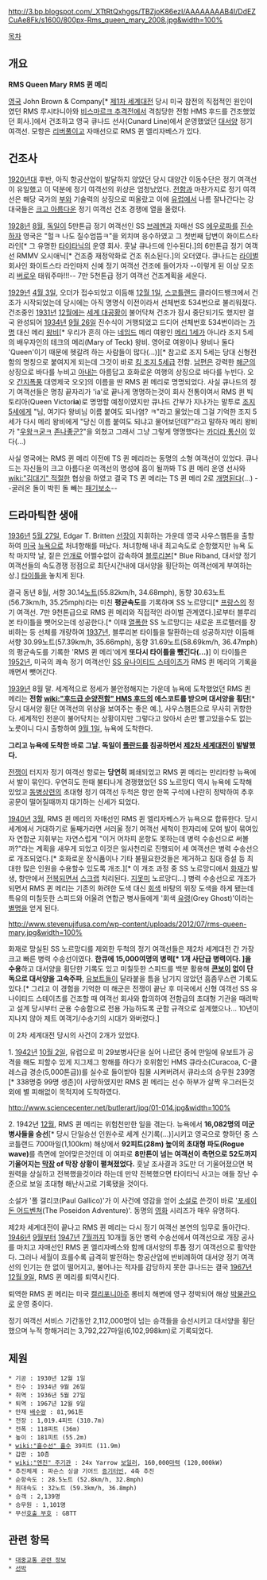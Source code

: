 http://3.bp.blogspot.com/_XTtRtQxhggs/TBZjoK86ezI/AAAAAAAAB4I/DdEZCuAe8Fk/s1600/800px-Rms_queen_mary_2008.jpg&width=100%

{{{#!html
<iframe width="600" height="450" src="http://www.youtube.com/embed/_UyoFk1c9Eg?rel=0" frameborder="0" allowfullscreen></iframe>
}}}

[[목차]]
== 개요 ==
'''RMS Queen Mary'''
'''RMS 퀸 메리'''

[[영국]] John Brown & Company[* [[제1차 세계대전]] 당시 미국 참전의 직접적인 원인이였던 RMS 루시타니아와 [[비스마르크 추격전]]에서 격침당한 전함 HMS 후드를 건조했었던 회사.]에서 건조하고 영국 큐나드 선사(Cunard Line)에서 운영했었던 [[대서양]] 정기 여객선. 모항은 [[리버풀]]이고 자매선으로 RMS 퀸 엘리자베스가 있다.

== 건조사 ==
[[1920년대]] 후반, 아직 항공산업이 발달하지 않았던 당시 대양간 이동수단은 정기 여객선이 유일했고 이 덕분에 정기 여객선의 위상은 엄청났었다. [[전함]]과 마찬가지로 정기 여객선은 해당 국가의 [[부]]와 기술력의 상징으로 떠올랐고 이에 [[유럽]]에서 나름 잘나간다는 강대국들은 [[크고 아름다운]] 정기 여객선 건조 경쟁에 열을 올렸다.

[[1928년]] [[8월]], [[독일]]이 5만톤급 정기 여객선인 SS [[브레멘]]과 자매선 SS [[에우로파]]를 [[진수]]하자 영국은 "헐ㅋ 나도 질수엄뜸ㅋ"을 외치며 응수하였고 그 첫번째 답변이 화이트스타 라인[* 그 유명한 [[타이타닉]]의 운영 회사. 훗날 큐나드에 인수된다.]의 6만톤급 정기 여객선 RMMV 오시애닉[* 건조중 재정악화로 건조 취소된다.]의 오더였다. 큐나드는 [[라이벌]] 회사인 화이트스타 라인마저 신예 정기 여객선 건조에 들어가자 --이렇게 된 이상 모조리 [[버로우]] 태워주마!!!-- 7만 5천톤급 정기 여객선 건조계획을 세운다.

[[1929년]] [[4월 3일]], 오더가 접수되었고 이듬해 [[12월 1일]], [[스코틀랜드]] 클라이드뱅크에서 건조가 시작되었는데 당시에는 아직 명명식 이전이라서 선체번호 534번으로 불리워졌다. 건조중인 [[1931년]] [[12월]]에는 [[세계 대공황]]이 불어닥쳐 건조가 잠시 중단되기도 했지만 결국 완성되어 [[1934년]] [[9월 26일]] 진수식이 거행되었고 드디어 선체번호 534번이라는 [[가명]] 대신 메리 [[왕비]][* 우리가 흔히 아는 [[네임드]] 메리 여왕인 [[메리 1세]]가 아니라 조지 5세의 배우자인의 테크의 메리(Mary of Teck) 왕비. 영어로 여왕이나 왕비나 둘다 'Queen'이기 때문에 헷갈려 하는 사람들이 많다(...)][* 참고로 조지 5세는 당대 신형전함의 명칭으로 붙여지게 되는데 그것이 바로 [[킹 조지 5세급]] 전함. [[남편]]은 강력한 [[해군]]의 상징으로 바다를 누비고 [[아내]]는 아름답고 호화로운 여행의 상징으로 바다를 누빈다. 오오 [[간지폭풍]] 대영제국 오오]의 이름을 딴 RMS 퀸 메리로 명명되었다. 사실 큐나드의 정기 여객선들은 명칭 끝자리가 'ia'로 끝나게 명명하는것이 회사 전통이여서 RMS 퀸 빅토리아(Queen Victor'''ia''')로 명명할 예정이였지만 큐나드 간부가 지나가는 말투로 [[조지 5세]]에게 "님, 여기다 왕비님 이름 붙여도 되나염? ㅋ"라고 물었는데 그걸 기억한 조지 5세가 다시 메리 왕비에게 "당신 이름 붙여도 되냐고 물어보던데?"라고 말하자 메리 왕비가 "[[우왕ㅋ굳ㅋ]] [[존나좋군?]]"을 외쳤고 그래서 그냥 그렇게 명명했다는 [[카더라 통신]]이 있다(...)

사실 영국에는 RMS 퀸 메리 이전에 TS 퀸 메리라는 동명의 소형 여객선이 있었다. 큐나드는 자신들의 크고 아름다운 여객선의 명성에 흠이 될까봐 TS 퀸 메리 운영 선사와 [[wiki:"김대기" 적절한]] 협상을 하였고 결국 TS 퀸 메리는 TS 퀸 메리 2로 [[개명]]된다(...) --굴러온 돌이 박힌 돌 빼는 [[패기]]보소--

== 드라마틱한 생애 ==
[[1936년]] [[5월 27일]], Edgar T. Britten [[선장]]이 지휘하는 가운데 영국 사우스햄튼을 출항하여 [[미국]] [[뉴욕]]으로 처녀항해를 떠났다. 처녀항해 내내 최고속도로 순항했지만 뉴욕 도착 마지막 날, 짙은 [[안개]]로 어쩔수없이 감속하여 [[블루리본]][* Blue Riband, 대서양 정기 여객선들의 속도경쟁 정점으로 최단시간내에 대서양을 횡단하는 여객선에게 부여하는 상.] [[타이틀]]을 놓치게 된다.

결국 동년 8월, 서향 30.14[[노트]](55.82km/h, 34.68mph), 동향 30.63노트(56.73km/h, 35.25mph)라는 미친 '''평균속도'''를 기록하며 SS 노르망디[* [[프랑스]]의 정기 여객선. 7만 9천톤급으로 RMS 퀸 메리와 직접적인 라이벌 관계였다.]로부터 블루리본 타이틀을 뺏어오는데 성공한다.[* 이때 [[열폭]]한 SS 노르망디는 새로운 프로펠러를 장비하는 등 선체를 개량하여 [[1937년]], 블루리본 타이틀을 탈환하는데 성공하지만 이듬해 서향 30.99노트(57.39km/h, 35.66mph), 동향 31.69노트(58.69km/h, 36.47mph)의 평균속도를 기록한 'RMS 퀸 메리'에게 '''또다시 타이틀을 뺐긴다(...)'''] 이 타이틀은 [[1952년]], 미국의 쾌속 정기 여객선인 [[SS 유나이티드 스테이츠]]가 RMS 퀸 메리의 기록을 깨면서 뺏어간다.

[[1939년]] 8월 말. 세계적으로 정세가 불안정해지는 가운데 뉴욕에 도착했었던 RMS 퀸 메리는 '''전함 [[wiki:"후드급 순양전함" HMS 후드]]의 에스코트를 받으며 대서양을 횡단'''[* 당시 대서양 횡단 여객선의 위상을 보여주는 좋은 예.], 사우스햄튼으로 무사히 귀항한다. 세계적인 전운이 불어닥치는 상황이지만 그렇다고 앉아서 손만 빨고있을수도 없는 노릇이니 다시 출항하여 [[9월 1일]], 뉴욕에 도착한다.

'''그리고 뉴욕에 도착한 바로 그날. 독일이 [[폴란드]]를 침공하면서 [[제2차 세계대전]]이 발발했다.'''

[[전쟁]]이 터지자 정기 여객선 항로는 '''당연히''' 폐쇄되었고 RMS 퀸 메리는 만리타향 뉴욕에서 발이 묶인다. 우연히도 한때 불티나게 경쟁했었던 SS 노르망디 역시 뉴욕에 도착해 있었고 [[동병상련]]의 초대형 정기 여객선 두척은 항만 한쪽 구석에 나란히 정박하여 추후 공문이 떨어질때까지 대기하는 신세가 되었다.

[[1940년]] [[3월]], RMS 퀸 메리의 자매선인 RMS 퀸 엘리자베스가 뉴욕으로 합류한다. 당시 세계에서 거대하기로 둘째가라면 서러울 정기 여객선 세척이 한자리에 모여 발이 묶여있자 연합군 지휘부는 자연스럽게 "이거 어차피 운항도 못하는데 병력 수송선으로 써볼까?"라는 계획을 새우게 되었고 이것은 일사천리로 진행되어 세 여객선은 병력 수송선으로 개조되었다.[* 호화로운 장식품이나 기타 불필요한것들은 제거하고 침대 증설 등 최대한 많은 인원을 수용할수 있도록 개조.][* 이 개조 과정 중 SS 노르망디에서 [[화재]]가 발생, 항만에서 [[전복]]되면서 [[스크랩]] 처리된다. [[지못미]] 노르망디...] 병력 수송선으로 개조가 되면서 RMS 퀸 메리는 기존의 화려한 도색 대신 [[회색]] 바탕의 위장 도색을 하게 됐는데 특유의 미칠듯한 스피드와 어울려 연합군 병사들에게 '회색 [[유령]](Grey Ghost)'이라는 [[별명]]을 얻게 된다.

http://www.stevenujifusa.com/wp-content/uploads/2012/07/rms-queen-mary.jpg&width=100%

화재로 망실된 SS 노르망디를 제외한 두척의 정기 여객선들은 제2차 세계대전 간 가장 크고 빠른 병력 수송선이였다. '''한큐에 15,000여명의 병력[* 1개 사단급 병력이다. ]을 수용'''하고 대서양을 횡단한 기록도 있고 미칠듯한 스피드를 백분 활용해 '''[[콘보이]] 없이 단독으로 대서양을 고속주파''', [[유보트]]들이 달라붙을 틈을 남기지 않았던 흠좀무스런 기록도 있다.[* 그리고 이 경험을 기억한 미 해군은 전쟁이 끝난 후 미국에서 신형 여객선 SS 유나이티드 스테이츠를 건조할 때 여객선 회사와 합의하여 전함급의 초대형 기관을 때려박고 설계 당시부터 군용 수송함으로 전용 가능하도록 군함 규격으로 설계했으나... 10년이 지나지 않아 제트 여객기/수송기의 시대가 와버렸다.]

이 2차 세계대전 당시의 사건이 2개가 있었다.

{{{#!html
<iframe width="600" height="338" src="//www.youtube.com/embed/pH9ekz2FhF0?rel=0" frameborder="0" allowfullscreen></iframe>
}}}

1. [[1942년]] [[10월 2일]], 유럽으로 미 29보병사단을 실어 나르던 중에 만일에 유보트가 공격을 해도 피할수 있게 지그제그 항해를 하다가 호위함인 HMS 큐라소(Curacoa, C-클레스급 경순(5,000톤급))를 실수로 들이받아 침몰 시켜버려서 큐라소의 승무원 239명[* 338명중 99명 생존]이 사망하였지만 RMS 퀸 메리는 선수 하부가 살짝 우그러든것 외에 별 피해없이 목적지에 도착하였다.

http://www.sciencecenter.net/butlerart/jpg/01-014.jpg&width=100%

2. 1942년 [[12월]], RMS 퀸 메리는 위험천만한 일을 겪는다. 뉴욕에서 '''16,082명의 미군 병사들을 승선'''[* 당시 단일승선 인원수로 세계 신기록(...)]시키고 영국으로 향하던 중 스코틀랜드 700마일(1,100km) 해상에서 '''92피트(28m) 높이의 초대형 파도(Rogue wave)'''를 측면에 얻어맞은것인데 이 여파로 '''8만톤이 넘는 여객선이 측면으로 52도까지 기울어지는 [[막장]] of 막장 상황이 펼쳐졌었다.''' 훗날 조사결과 3도만 더 기울어졌으면 복원력을 상실하고 전복했을것이라 하는데 만약 전복했으면 타이타닉 사고는 애들 장난 수준으로 보일 초대형 해난사고로 기록됐을 것이다.

소설가 '폴 갤리코(Paul Gallico)'가 이 사건에 영감을 얻어 [[소설]]로 쓴것이 바로 '[[포세이돈 어드벤쳐]](The Poseidon Adventure)'. 동명의 [[영화]] 시리즈가 매우 유명하다.

제2차 세계대전이 끝나고 RMS 퀸 메리는 다시 정기 여객선 본연의 임무로 돌아간다. [[1946년]] [[9월]]부터 [[1947년]] [[7월]]까지 10개월 동안 병력 수송선에서 여객선으로 개장 공사를 마치고 자매선인 RMS 퀸 엘리자베스와 함께 대서양의 투톱 정기 여객선으로 활약한다. 그러나 세월이 흐를수록 급격히 발전하는 항공산업에 반비례하여 대서양 정기 여객선의 인기는 한 없이 떨어지고, 불어나는 적자를 감당하지 못한 큐나드는 결국 [[1967년]] [[12월 9일]], RMS 퀸 메리를 퇴역시킨다.

퇴역한 RMS 퀸 메리는 미국 [[캘리포니아]]주 롱비치 해변에 영구 정박되어 해상 [[박물관]]으로 운영 중이다.

정기 여객선 서비스 기간동안 2,112,000명이 넘는 승객들을 승선시키고 대서양을 횡단했으며 누적 항해거리는 3,792,227마일(6,102,998km)로 기록되었다.

== 제원 ==
 * 기공 : 1930년 12월 1일
 * 진수 : 1934년 9월 26일
 * 취역 : 1936년 5월 27일
 * 퇴역 : 1967년 12월 9일
 * 만재 [[배수량]] : 81,961톤
 * 전장 : 1,019.4피트 (310.7m)
 * 전폭 : 118피트 (36m)
 * 높이 : 181피트 (55.2m)
 * [[wiki:"흘수선" 흘수]] 39피트 (11.9m)
 * 갑판 : 10층
 * [[wiki:"엔진" 주기관]] : 24x Yarrow [[보일러]], 160,000[[마력]] (120,000kW)
 * 추진체계 : 파슨스 싱글 기어드 [[증기터빈]], 4축 추진
 * 순항속도 : 28.5노트 (52.8km/h, 32.8mph)
 * 최대속도 : 32노트 (59.3km/h, 36.8mph)
 * 승객 : 2,139명
 * 승무원 : 1,101명
 * 무선[[호출 부호]] : GBTT

== 관련 항목 ==
 * [[대중교통 관련 정보]]
 * [[선박]]
